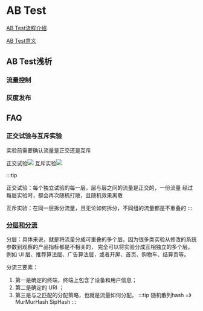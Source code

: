# AB Test

[AB Test流程介绍](https://blog.csdn.net/weixin_43029292/article/details/125573860)


[AB Test意义](https://cloud.tencent.com/developer/article/1938086)


## AB Test浅析


### 流量控制









### 灰度发布






## FAQ
### 正交试验与互斥实验
实验前需要确认流量是正交还是互斥

正交试验![](/zhengjiao.png)
互斥实验![](/huchi.png)

:::tip

  正交试验：每个独立试验的每一层，层与层之间的流量是正交的，一份流量
经过每层实验时，都会再次随机打散，且随机效果离散

  互斥实验：在同一层拆分流量，且无论如何拆分，不同组的流量都是不重叠的
:::

###  [分层和分流](https://yangwenbo.com/articles/abtest-traffic-diversion.html)
分层：具体来说，就是将流量分成可重叠的多个层。因为很多类实验从修改的系统参数到观察的产品指标都是不相关的，
完全可以将实验分成互相独立的多个层。例如 UI 层、推荐算法层、广告算法层，或者开屏、首页、购物车、结算页等。

分流三要素：
1. 第一是确定的终端，终端上包含了设备和用户信息；
2. 第二是确定的 URI ；
3. 第三是与之匹配的分配策略，也就是流量如何分配。
:::tip
  随机散列hash =》MurMurHash
  SipHash
:::

